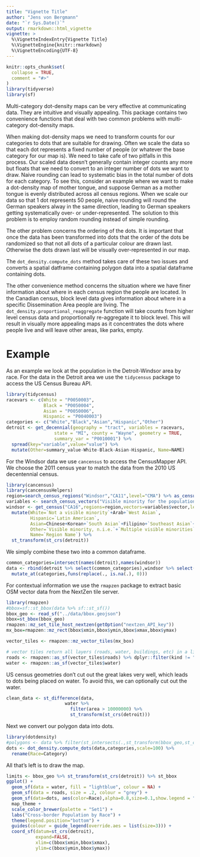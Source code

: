 ```yaml
---
title: "Vignette Title"
author: "Jens von Bergmann"
date: "`r Sys.Date()`"
output: rmarkdown::html_vignette
vignette: >
  %\VignetteIndexEntry{Vignette Title}
  %\VignetteEngine{knitr::rmarkdown}
  %\VignetteEncoding{UTF-8}
---
```


```r
knitr::opts_chunk$set(
  collapse = TRUE,
  comment = "#>"
)
library(tidyverse)
library(sf)
```

Multi-category dot-density maps can be very effective at communicating data. They are intuitive and visually appealing. This package contains two convenience functions that deal with two common problems with multi-category dot-density maps.

When making dot-density maps we need to transform counts for our categories to dots that are suitable for drawing. Often we scale the data so that each dot represents a fixed number of people (or whatever the base category for our map is). We need to take cafe of two pitfalls in this process. Our scaled data doesn't generally contain integer counts any more but floats that we need to convert to an integer number of dots we want to draw. Naive rounding can lead to systematic bias in the total number of dots for each category. To see this, consider an example where we want to make a dot-density map of mother tongue, and suppose German as a mother tongue is evenly distributed across all census regions. When we scale our data so that 1 dot represents 50 people, naive rounding will round the German speakers alway in the same direction, leading to German speakers getting systematically over- or under-represented. The solution to this problem is to employ random rounding instead of simple rounding.

The other problem concerns the ordering of the dots. It is important that once the data has been transformed into dots that the order of the dots be randomized so that not all dots of a particular colour are drawn last. Otherwise the dots drawn last will be visually over-represented in our map.

The `dot_density.compute_dots` method takes care of these two issues and converts a spatial datframe containing polygon data into a spatial dataframe containing dots.

The other convenience method concerns the situation where we have finer information about where in each census region the people are located. In the Canadian census, block level data gives information about where in a specific Dissemination Area people are living. The `dot_density.proportional_reaggregate` function will take counts from higher level census data and proportionally re-aggregate it to block level. This will result in visually more appealing maps as it concentrates the dots where people live and will leave other areas, like parks, empty.

# Example
As an example we look at the population in the Detroit-Windsor area by race. For the data in the Detroit area we use the `tidycensus` package to access the US Census Bureau API.

```r
library(tidycensus)
racevars <- c(White = "P0050003", 
              Black = "P0050004", 
              Asian = "P0050006", 
              Hispanic = "P0040003")
categories <- c("White","Black","Asian","Hispanic","Other")
detroit <- get_decennial(geography = "tract", variables = racevars, 
                  state = "MI", county = "Wayne", geometry = TRUE,
                  summary_var = "P0010001") %>%
  spread(key="variable",value="value") %>%
  mutate(Other=summary_value-White-Black-Asian-Hispanic, Name=NAME)
```
For the Windsor data we use `cancensus` to access the CensusMapper API. We choose the 2011 census year to match the data from the 2010 US decentennial census.

```r
library(cancensus)
library(cancensusHelpers)
region=search_census_regions("Windsor","CA11",level="CMA") %>% as_census_region_list()
variables <- search_census_vectors("Visible minority for the population in private households","CA16","Total") %>% child_census_vectors(leaves_only=TRUE)
windsor <- get_census("CA16",regions=region,vectors=variables$vector,level="DA",labels="short",geo_format="sf") %>% detail_labels %>%
  mutate(White=`Not a visible minority`+Arab+`West Asian`,
         Hispanic=`Latin American`,
         Asian=Chinese+Korean+`South Asian`+Filipino+`Southeast Asian`+Japanese,
         Other=`Visible minority, n.i.e.`+`Multiple visible minorities`,
         Name=`Region Name`) %>%
  st_transform(st_crs(detroit))
```

We simply combine these two into a common dataframe.

```r
common_categories=intersect(names(detroit),names(windsor))
data <- rbind(detroit %>% select(common_categories),windsor %>% select(common_categories)) %>% 
  mutate_at(categories,funs(replace(., is.na(.), 0)))
```

For contextual information we use the `rmapzen` package to extract basic OSM vector data from the NextZen tile server.

```r
library(rmapzen)
#bbox=sf::st_bbox(data %>% sf::st_sf())
bbox_geo <- read_sf("../data/bbox.geojson")
bbox=st_bbox(bbox_geo)
rmapzen::mz_set_tile_host_nextzen(getOption("nextzen_API_key"))
mx_box=rmapzen::mz_rect(bbox$xmin,bbox$ymin,bbox$xmax,bbox$ymax)

vector_tiles <- rmapzen::mz_vector_tiles(mx_box) 

# vector tiles return all layers (roads, water, buildings, etc) in a list
roads <- rmapzen::as_sf(vector_tiles$roads) %>% dplyr::filter(kind != "ferry")
water <- rmapzen::as_sf(vector_tiles$water)
```

US census geometries don't cut out the great lakes very well, which leads to dots being placed on water. To avoid this, we can optionally cut out the water.
```r
clean_data <- st_difference(data,
                      water %>%
                        filter(area > 10000000) %>%
                        st_transform(st_crs(detroit))) 
```

Next we convert our polygon data into dots.
```r
library(dotdensity)
#polygons <- data %>% filter(st_intersects(.,st_transform(bbox_geo,st_crs(detroit)),sparse=FALSE)) # reduce computations
dots <- dot_density.compute_dots(data,categories,scale=100) %>%
  rename(Race=Category)
```


All that's left is to draw the map.

```r
limits <- bbox_geo %>% st_transform(st_crs(detroit)) %>% st_bbox
ggplot() + 
  geom_sf(data = water, fill = "lightblue", colour = NA) +
  geom_sf(data = roads, size = .2, colour = "grey") +
  geom_sf(data=dots, aes(color=Race),alpha=0.8,size=0.1,show.legend = "point") +
  map_theme +
  scale_color_brewer(palette = "Set1") +
  labs("Cross-border Population by Race") +
  theme(legend.position="bottom") + 
  guides(colour = guide_legend(override.aes = list(size=3))) +
  coord_sf(datum=st_crs(detroit),
           expand=FALSE,
           xlim=c(bbox$xmin,bbox$xmax),
           ylim=c(bbox$ymin,bbox$ymax))
  
```

